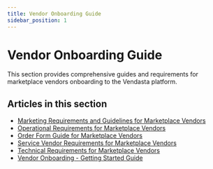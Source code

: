 ```yaml
---
title: Vendor Onboarding Guide
sidebar_position: 1
---
```


# Vendor Onboarding Guide

This section provides comprehensive guides and requirements for marketplace vendors onboarding to the Vendasta platform.

## Articles in this section

- [Marketing Requirements and Guidelines for Marketplace Vendors](https://docs.vendasta.com/partner-center/top-navigation/vendor-center/vendor-onboarding-guide/marketing-requirements-guidelines-marketplace-vendors)
- [Operational Requirements for Marketplace Vendors](https://docs.vendasta.com/partner-center/top-navigation/vendor-center/vendor-onboarding-guide/operational-requirements-for-marketplace-vendors)
- [Order Form Guide for Marketplace Vendors](https://docs.vendasta.com/partner-center/top-navigation/vendor-center/vendor-onboarding-guide/order-form-guide)
- [Service Vendor Requirements for Marketplace Vendors](https://docs.vendasta.com/partner-center/top-navigation/vendor-center/vendor-onboarding-guide/service-vendor-requirements)
- [Technical Requirements for Marketplace Vendors](https://docs.vendasta.com/partner-center/top-navigation/vendor-center/vendor-onboarding-guide/technical-requirements)
- [Vendor Onboarding - Getting Started Guide](https://docs.vendasta.com/partner-center/top-navigation/vendor-center/vendor-onboarding-guide/vendor-onboarding-getting-started-guide)
